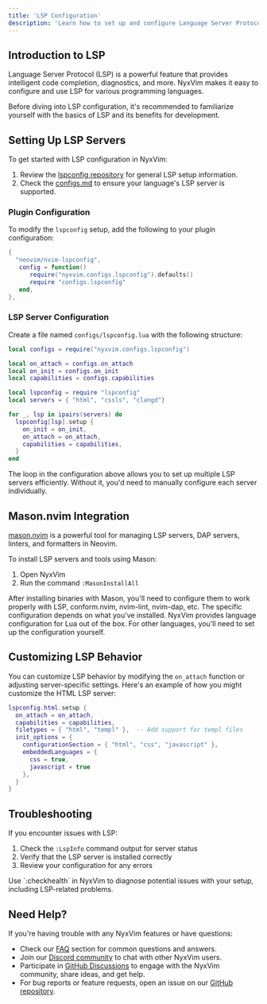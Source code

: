 ```yaml
---
title: 'LSP Configuration'
description: 'Learn how to set up and configure Language Server Protocols (LSP) and mason.nvim in NyxVim'
---
```


## Introduction to LSP

Language Server Protocol (LSP) is a powerful feature that provides intelligent code completion, diagnostics, and more. NyxVim makes it easy to configure and use LSP for various programming languages.

<Info>
  Before diving into LSP configuration, it's recommended to familiarize yourself with the basics of LSP and its benefits for development.
</Info>

## Setting Up LSP Servers

To get started with LSP configuration in NyxVim:

1. Review the [lspconfig repository](https://github.com/neovim/nvim-lspconfig) for general LSP setup information.
2. Check the [configs.md](https://github.com/neovim/nvim-lspconfig/blob/master/doc/configs.md) to ensure your language's LSP server is supported.

### Plugin Configuration

To modify the `lspconfig` setup, add the following to your plugin configuration:

<CodeGroup>

```lua Plugin Table
{
  "neovim/nvim-lspconfig",
   config = function()
      require("nyxvim.configs.lspconfig").defaults()
      require "configs.lspconfig"
   end,
},
```

</CodeGroup>

### LSP Server Configuration

Create a file named `configs/lspconfig.lua` with the following structure:

<CodeGroup>

```lua configs/lspconfig.lua
local configs = require("nyxvim.configs.lspconfig")

local on_attach = configs.on_attach
local on_init = configs.on_init
local capabilities = configs.capabilities

local lspconfig = require "lspconfig"
local servers = { "html", "cssls", "clangd"}

for _, lsp in ipairs(servers) do
  lspconfig[lsp].setup {
    on_init = on_init,
    on_attach = on_attach,
    capabilities = capabilities,
  }
end
```

</CodeGroup>

<Tip>
  The loop in the configuration above allows you to set up multiple LSP servers efficiently. Without it, you'd need to manually configure each server individually.
</Tip>

## Mason.nvim Integration

[mason.nvim](https://github.com/williamboman/mason.nvim) is a powerful tool for managing LSP servers, DAP servers, linters, and formatters in Neovim.

To install LSP servers and tools using Mason:

1. Open NyxVim
2. Run the command `:MasonInstallAll`

<Warning>
  After installing binaries with Mason, you'll need to configure them to work properly with LSP, conform.nvim, nvim-lint, nvim-dap, etc. The specific configuration depends on what you've installed.
</Warning>

<Info>
  NyxVim provides language configuration for Lua out of the box. For other languages, you'll need to set up the configuration yourself.
</Info>

## Customizing LSP Behavior

You can customize LSP behavior by modifying the `on_attach` function or adjusting server-specific settings. Here's an example of how you might customize the HTML LSP server:

<CodeGroup>

```lua Custom HTML LSP Config
lspconfig.html.setup {
  on_attach = on_attach,
  capabilities = capabilities,
  filetypes = { "html", "templ" },  -- Add support for templ files
  init_options = {
    configurationSection = { "html", "css", "javascript" },
    embeddedLanguages = {
      css = true,
      javascript = true
    },
  }
}
```

</CodeGroup>

## Troubleshooting

If you encounter issues with LSP:

1. Check the `:LspInfo` command output for server status
2. Verify that the LSP server is installed correctly
3. Review your configuration for any errors

<Tip>
  Use `:checkhealth` in NyxVim to diagnose potential issues with your setup, including LSP-related problems.
</Tip>

## Need Help?

If you're having trouble with any NyxVim features or have questions:

- Check our [FAQ](/overview/faq) section for common questions and answers.
- Join our [Discord community](https://nyxb.space) to chat with other NyxVim users.
- Participate in [GitHub Discussions](https://github.com/NyxVim/NyxVim/discussions) to engage with the NyxVim community, share ideas, and get help.
- For bug reports or feature requests, open an issue on our [GitHub repository](https://github.com/NyxVim/NyxVim/issues).
